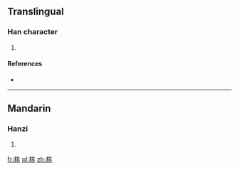 ==Translingual==

===Han character===
{{Han char|rn=75|rad=木|as=07|sn=11|four=|canj=木戈大十 (DIKJ)}}

# {{defn|Han|sort=木07}}

====References====
* {{Han ref|kx=0527.050|dkj=14806|dj=0915.240|hdz=21222.050|uh=6873|ud=26739}}

----

==Mandarin==

===Hanzi===
{{cmn-hanzi|pin=[[bèn]] ([[ben4]]), [[tìng]] ([[ting4]])|wg=pen<sup>4</sup>, t'ing<sup>4</sup>}}

# {{defn|lang=cmn|sort=木07}}

[[fr:桳]]
[[pl:桳]]
[[zh:桳]]